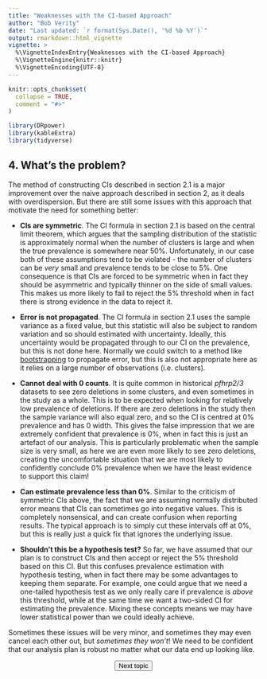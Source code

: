 ---
title: "Weaknesses with the CI-based Approach"
author: "Bob Verity"
date: "Last updated: `r format(Sys.Date(), '%d %b %Y')`"
output: rmarkdown::html_vignette
vignette: >
  %\VignetteIndexEntry{Weaknesses with the CI-based Approach}
  %\VignetteEngine{knitr::knitr}
  %\VignetteEncoding{UTF-8}
---

```{r, include = FALSE}
knitr::opts_chunk$set(
  collapse = TRUE,
  comment = "#>"
)
```
```{r, echo=FALSE, message=FALSE, warning=FALSE}
library(DRpower)
library(kableExtra)
library(tidyverse)
```

## 4. What's the problem?

The method of constructing CIs described in section 2.1 is a major improvement over the naive approach described in section 2, as it deals with overdispersion. But there are still some issues with this approach that motivate the need for something better:

- **CIs are symmetric**. The CI formula in section 2.1 is based on the central limit theorem, which argues that the sampling distribution of the statistic is approximately normal when the number of clusters is large and when the true prevalence is somewhere near 50%. Unfortunately, in our case both of these assumptions tend to be violated - the number of clusters can be *very* small and prevalence tends to be close to 5%. One consequence is that CIs are forced to be symmetric when in fact they should be asymmetric and typically thinner on the side of small values. This makes us more likely to fail to reject the 5% threshold when in fact there is strong evidence in the data to reject it.

- **Error is not propagated**. The CI formula in section 2.1 uses the sample variance as a fixed value, but this statistic will also be subject to random variation and so should estimated with uncertainty. Ideally, this uncertainty would be propagated through to our CI on the prevalence, but this is not done here. Normally we could switch to a method like [bootstrapping](https://en.wikipedia.org/wiki/Bootstrapping_(statistics)) to propagate error, but this is also not appropriate here as it relies on a large number of observations (i.e. clusters).

- **Cannot deal with 0 counts**. It is quite common in historical *pfhrp2/3* datasets to see zero deletions in some clusters, and even sometimes in the study as a whole. This is to be expected when looking for relatively low prevalence of deletions. If there are zero deletions in the study then the sample variance will also equal zero, and so the CI is centred at 0% prevalence and has 0 width. This gives the false impression that we are extremely confident that prevalence is 0%, when in fact this is just an artefact of our analysis. This is particularly problematic when the sample size is very small, as here we are even more likely to see zero deletions, creating the uncomfortable situation that we are most likely to confidently conclude 0% prevalence when we have the least evidence to support this claim!

- **Can estimate prevalence less than 0%**. Similar to the criticism of symmetric CIs above, the fact that we are assuming normally distributed error means that CIs can sometimes go into negative values. This is completely nonsensical, and can create confusion when reporting results. The typical approach is to simply cut these intervals off at 0%, but this is really just a quick fix that ignores the underlying issue.

- **Shouldn't this be a hypothesis test?** So far, we have assumed that our plan is to construct CIs and then accept or reject the 5% threshold based on this CI. But this confuses prevalence estimation with hypothesis testing, when in fact there may be some advantages to keeping them separate. For example, one could argue that we need a one-tailed hypothesis test as we only really care if prevalence is *above* this threshold, while at the same time we want a two-sided CI for estimating the prevalence. Mixing these concepts means we may have lower statistical power than we could ideally achieve.

Sometimes these issues will be very minor, and sometimes they may even cancel each other out, but *sometimes they won't*! We need to be confident that our analysis plan is robust no matter what our data end up looking like.

<p align="center">
<button class="btn btn-primary" onclick="window.location.href='https://mrc-ide.github.io/DRpower/articles/rationale5_bayesian.html';"> Next topic </button>
</p>
